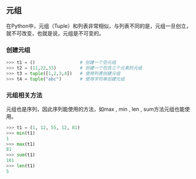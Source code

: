 ## 元组

在Python中，元组（Tuple）和列表非常相似，与列表不同的是，元组一旦创立，就不可改变，也就是说，元组是不可变的。

### 创建元组

```python
>>> t1 = ()                 # 创建一个空元组
>>> t2 = (11,22,33)         # 创建一个包含三个元素的元组
>>> t3 = tuple([1,2,3,4])   # 使用列表创建元组
>>> t4 = tuple("abc")       # 使用字符串创建元组
```

### 元组相关方法

元组也是序列，因此序列能使用的方法，如max , min , len , sum方法元组也能使用。

```python
>>> t1 = (1, 12, 55, 12, 81)
>>> min(t1)
1
>>> max(t1)
81
>>> sum(t1)
161
>>> len(t1)
5
```
